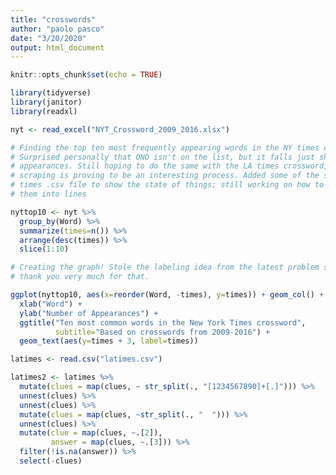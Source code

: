 ```yaml
---
title: "crosswords"
author: "paolo pasco"
date: "3/20/2020"
output: html_document
---
```


```r
knitr::opts_chunk$set(echo = TRUE)

library(tidyverse)
library(janitor)
library(readxl)
```

```r
nyt <- read_excel("NYT_Crossword_2009_2016.xlsx")

# Finding the top ten most frequently appearing words in the NY times crossword.
# Surprised personally that ONO isn't on the list, but it falls just short at 59
# appearances. Still hoping to do the same with the LA times crossword, but
# scraping is proving to be an interesting process. Added some of the scraped LA
# times .csv file to show the state of things; still working on how to separate
# them into lines

nyttop10 <- nyt %>%
  group_by(Word) %>%
  summarize(times=n()) %>%
  arrange(desc(times)) %>%
  slice(1:10)

# Creating the graph! Stole the labeling idea from the latest problem set, so
# thank you very much for that.

ggplot(nyttop10, aes(x=reorder(Word, -times), y=times)) + geom_col() +
  xlab("Word") +
  ylab("Number of Appearances") +
  ggtitle("Ten most common words in the New York Times crossword",
          subtitle="Based on crosswords from 2009-2016") +
  geom_text(aes(y=times + 3, label=times))
```

```r

latimes <- read.csv("latimes.csv")

latimes2 <- latimes %>%
  mutate(clues = map(clues, ~ str_split(., "[1234567890]+[.]"))) %>%
  unnest(clues) %>%
  unnest(clues) %>%
  mutate(clues = map(clues, ~str_split(., "  "))) %>%
  unnest(clues) %>%
  mutate(clue = map(clues, ~.[2]),
         answer = map(clues, ~.[3])) %>%
  filter(!is.na(answer)) %>%
  select(-clues)
```